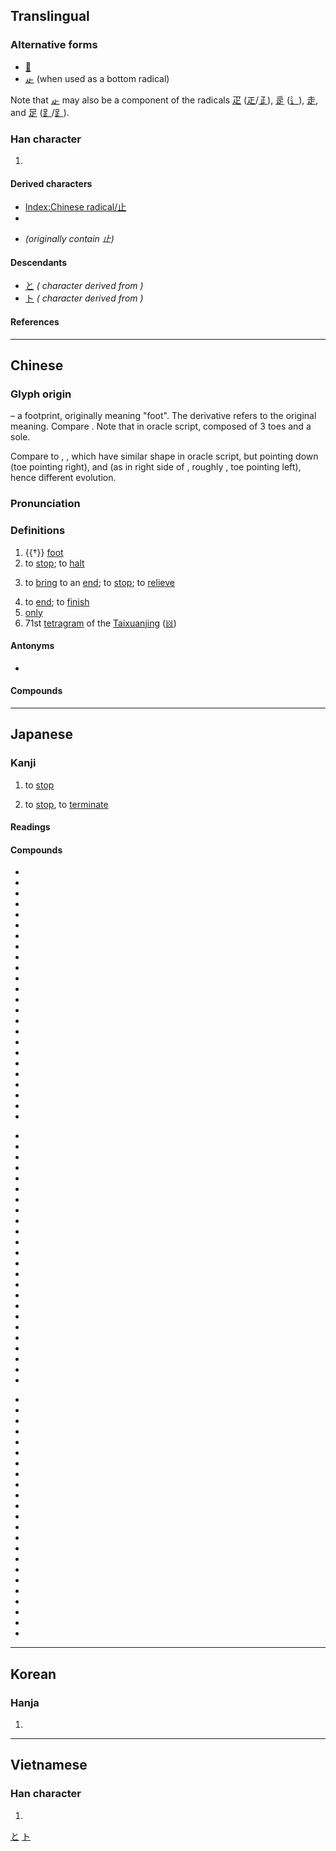 {{also|只|足}}
{{character info/new}}
==Translingual==
{{stroke order|type=animate}}

===Alternative forms===
* [[𣥂]]
* [[龰]] (when used as a bottom radical)

Note that [[龰]] may also be a component of the radicals [[疋]] ([[𤴓]]/[[𤴔]]), [[辵]] ([[辶]]), [[走]], and [[足]] ([[⻊]]/[[𧾷]]).

===Han character===
{{Han char|rn=77|rad=止|as=00|sn=4|four=21100|canj=YLM|ids=⿱⿰丨⺊一,⿻上丨,⿻⺊丄}}

# {{mul-kangxi radical-def}}

====Derived characters====
* [[Index:Chinese radical/止]]
* {{l|mul|[[阯]], [[𠯽]], [[址]], [[扯]], [[沚]], [[杫]], [[祉]], [[砋]], [[耻]], [[趾]], [[訨]]([[𫟞]]), [[頉]], [[企]], [[芷]], [[齒]]([[齿]]), [[凪]]}}
* {{l|mul|[[之]], [[足]]}} ''(originally contain 止)''

====Descendants====
* [[と]] ''({{w|Hiragana}} character derived from {{w|Man'yōgana}})''
* [[ト]] ''({{w|Katakana}} character derived from {{w|Man'yōgana}})''

====References====
{{Han ref|kx=0573.240|dkj=16253|dj=0961.230|hdz=21435.030|uh=6B62}}

[[Category:Han characters from which hiragana were derived|と]]
[[Category:Han characters from which katakana were derived|ト]]

----

==Chinese==
{{zh-forms}}

===Glyph origin===
{{Han etyl}}
{{liushu|p}} – a footprint, originally meaning "foot". The derivative {{och-l|趾}} refers to the original meaning. Compare {{zh-l|*手|hand}}. Note that in oracle script, composed of 3 toes and a sole.

Compare to {{zh-l|*夊}}, {{zh-l|*夂}}, which have similar shape in oracle script, but pointing down (toe pointing right), and {{zh-l|*𡕒}} (as in right side of {{zh-l|*舛}}, roughly {{zh-l|*ヰ}}, toe pointing left), hence different evolution.

===Pronunciation===
{{zh-pron
|m=zhǐ
|m-s=
|c=zi2
|c-t=
|g=
|h=pfs=chí
|j=
|mb=cǐ
|md=
|mn=chí
|mn-t=zi2
|w=
|x=
|mc=y
|oc=y
|cat=n,v,adv
}}

===Definitions===
{{zh-hanzi}}

# {{†}} [[foot]]
# to [[stop]]; to [[halt]]
#: {{zh-x|休止|to stop}}
# to [[bring]] to an [[end]]; to [[stop]]; to [[relieve]]
#: {{zh-x|止癢|to '''stop''' itching (irritation)}}
# to [[end]]; to [[finish]]
# [[only]]
# 71st [[tetragram]] of the [[Taixuanjing]] ([[𝍌]])

====Antonyms====
* {{sense|stop}} {{zh-l|始}}

====Compounds====
{{zh-der|大家舉止|令行禁止|以戰止戰|官止神行|動止|居止|心如止水|妨止|廢止|不止|制止|勸止|以殺止殺|嘆為觀止|中止|休止符|古文觀止|喝止|學無止境|何止|休止|底止|吉祥止止|以湯止沸|停止|仰止|止痛藥|止戈為武|止宿|止遏|止痛|扇火止沸|流行坎止|止詞|欲言又止|揚湯止沸|淺嘗輒止|止殺|截止|止暴禁非|止兌|止渴飲鴆|抽薪止沸|淺嘗則止|止息|投止|止戈散馬|戾止|止水|掛失止付|止癢|止惡揚善|漫無止境|無止境|歎為觀止|戛然而止|知足知止|沒行止|止酒|禁止|止戈|止血法|抑止|止亂|知止|生津止渴|止足之分|止於至善|歸止|明德止善|死而後止|無行止|為止|永無止境|止謗|止渴|止泊|止血劑|止嘔|止步|摩訶止觀|止觀|戢止|汐止|止持戒|止住|止頓|止談風月|止血點|止血帶|止血|止渴思梅|止戰|止戈興仁|止咳|止付|止不住|棲止|望門投止|望梅止渴|暫止|投膏止火|止境|舉止言語|遮止|高山仰止|言行舉止|舉止風流|進止|言談舉止|蠅止|舉止閑冶|終止|舉止失措|舉止大方|阻止|規行矩止|舉止嫻雅|縱風止燎|舉止不凡|鳳止高梧|高軒蒞止|說梅止渴|行止|舉止高雅|防止|豈止|舉止|補氣止血|遏止|舉止言談|靜止|適可而止|觀止|覯止|點到為止|蒞止|舉止形容|飲鴆止渴}}

{{zh-cat|Elementary}}

----

==Japanese==

===Kanji===
{{ja-kanji|grade=2|rs=止00}}

# {{sense|とめる}} to [[stop]]
# {{sense|やめる}} to [[stop]], to [[terminate]]

====Readings====
{{ja-readings
|goon=し
|kanon=し
|kun=と-まる, と-める, とど-まる, とど-める, や-む, や-める, あし-
}}

====Compounds====
{{top3}}
* {{ja-r|遏%止|あっ%し}}
* {{ja-r|一%乗%止%観%院|いち%じょう%し%かん%いん}}
* {{ja-r|駅%止|えき%どめ}}
* {{ja-r|襟%止|えり%どめ}}
* {{ja-r|依%止|え%じ}}
* {{ja-r|乎古止%点|おこと%てん}}
* {{ja-r|核抑%止|かくよく%し}}
* {{ja-r|鎌%止|かま%どめ}}
* {{ja-r|川%止|かわ%どめ}}
* {{ja-r|諫%止|かん%し}}
* {{ja-r|客%止|きゃく%どめ}}
* {{ja-r|休%止|きゅう%し}}
* {{ja-r|競業%避止|きゅうぎょう%ひし}}
* {{ja-r|拒%止|きょ%し}}
* {{ja-r|挙%止|きょ%し}}
* {{ja-r|禁%止|きん%し}}
* {{ja-r|鞍作%止利|くらつくりの%とり}}
* {{ja-r|車%止|くるま%どめ}}
* {{ja-r|止%観|し%かん}}
* {{ja-r|止%観%業|し%かん%ごう}}
* {{ja-r|止%汗%剤|し%かん%ざい}}
* {{ja-r|止%観%十乗|し%かん%じゅうじょう}}
* {{ja-r|止%血|し%けつ}}
* {{ja-r|止止%不%須%説|しし%ふ%しゅ%せつ}}
{{mid3}}
* {{ja-r|止%瀉%剤|し%しゃざ%い}}
* {{ja-r|止%宿|し%しゅく}}
* {{ja-r|止%水|し%すい}}
* {{ja-r|止%痛|し%つう}}
* {{ja-r|車%輪%止|しゃ%りん%どめ}}
* {{ja-r|臭%気%止|しゅう%き%どめ}}
* {{ja-r|終%止|しゅう%し}}
* {{ja-r|笑%止|しょう%し}}
* {{ja-r|止%揚|し%よう}}
* {{ja-r|止%痢%剤|し%り%ざい}}
* {{ja-r|真言%止観|しんごん%しかん}}
* {{ja-r|進%止|しん%し}}
* {{ja-r|止%住|し%じゅう}}
* {{ja-r|止%動%方角|し%どう%ほうがく}}
* {{ja-r|制%止|せい%し}}
* {{ja-r|静%止|せい%し}}
* {{ja-r|咳%止|せき%どめ}}
* {{ja-r|沮%止|そ%し}}
* {{ja-r|阻%止|そ%し}}
* {{ja-r|体言%止|たいげん%どめ}}
* {{ja-r|中%止|ちゅう%し}}
* {{ja-r|丁丁%発%止|ちょうちょう%はっ%し}}
* {{ja-r|血%止|ち%どめ}}
* {{ja-r|停%止|てい%し}}
{{mid3}}
* {{ja-r|底%止|てい%し}}
* {{ja-r|天台%止観|てんだい%しかん}}
* {{ja-r|止%木|とめ%ぎ}}
* {{ja-r|止%句|とめ%く}}
* {{ja-r|止%相%場|とめ%そう%ば}}
* {{ja-r|止%針|とめ%ばり}}
* {{ja-r|止%偏|とめ%へん}}
* {{ja-r|止%弁|そめ%べん}}
* {{ja-r|廃%止|はい%し}}
* {{ja-r|波止場|はとば}}
* {{ja-r|船%止|ふな%どめ}}
* {{ja-r|閉%止|へい%し}}
* {{ja-r|摩訶%止観|まか%しかん}}
* {{ja-r|明%鏡%止水|めい%きょう%しすい}}
* {{ja-r|黙%止|もく%し}}
* {{ja-r|山%止|やま%どめ}}
* {{ja-r|雪%止|ゆき%どめ}}
* {{ja-r|容%止|よう%し}}
* {{ja-r|抑%止|よく%し}}
* {{ja-r|乎古止%点|おこと%てん}}
* {{ja-r|魚鳥%止|ぎょうちょう%どめ}}
* {{ja-r|動%止|どう%し}}
* {{ja-r|防%止|ぼう%し}}
{{bottom}}

----

==Korean==

===Hanja===
{{ko-hanja|hangeul=지|eumhun=[[그치다|그칠]]|rv=ji|mr=chi|y=ci}}

# {{defn|lang=ko|sort=止00}}

----

==Vietnamese==

===Han character===
{{vi-hantu|[[chỉ]]|rs=止00}}

# {{defn|lang=vi|sort=止00}}

[[Category:CJKV radicals| ]]